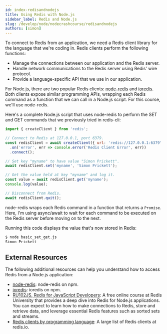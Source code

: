 ```yaml
---
id: index-redisandnodejs
title: Using Redis with Node.js
sidebar_label: Redis and Node.js
slug: /develop/node/nodecrashcourse/redisandnodejs
authors: [simon]
---
```



<Authors frontMatter={frontMatter} />

To connect to Redis from an application, we need a Redis client library for the language that we're coding in. Redis clients perform the following functions:

- Manage the connections between our application and the Redis server.
- Handle network communications to the Redis server using Redis' wire protocol.
- Provide a language-specific API that we use in our application.

For Node.js, there are two popular Redis clients: [node-redis](https://www.npmjs.com/package/redis) and [ioredis](https://www.npmjs.com/package/ioredis). Both clients expose similar programming APIs, wrapping each Redis command as a function that we can call in a Node.js script. For this course, we'll use node-redis.

Here's a complete Node.js script that uses node-redis to perform the SET and GET commands that we previously tried in redis-cli:

```javascript
import { createClient } from 'redis';

// Connect to Redis at 127.0.0.1, port 6379.
const redisClient = await createClient({ url: 'redis://127.0.0.1:6379' })
  .on('error', err => console.error('Redis Client Error', err))
  .connect();

// Set key "myname" to have value "Simon Prickett".
await redisClient.set('myname', 'Simon Prickett');

// Get the value held at key "myname" and log it.
const value = await redisClient.get('myname');
console.log(value);

// Disconnect from Redis.
await redisClient.quit();
```

node-redis wraps each Redis command in a function that returns a `Promise`. Here, I'm using async/await to wait for each command to be executed on the Redis server before moving on to the next.

Running this code displays the value that's now stored in Redis:

```bash
$ node basic_set_get.js
Simon Prickett
```

## External Resources

The following additional resources can help you understand how to access Redis from a Node.js application:

- [node-redis](https://www.npmjs.com/package/redis): node-redis on npm.
- [ioredis](https://www.npmjs.com/package/ioredis): ioredis on npm.
- [RU102JS, Redis for JavaScript Developers](https://university.redis.com/courses/ru102js/): A free online course at Redis University that provides a deep dive into Redis for Node.js applications. You can expect to learn how to make connections to Redis, store and retrieve data, and leverage essential Redis features such as sorted sets and streams.
- [Redis clients by programming language](https://redis.io/clients): A large list of Redis clients at redis.io.
